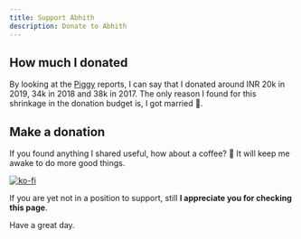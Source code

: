 ```yaml
---
title: Support Abhith
description: Donate to Abhith
---
```



## How much I donated

By looking at the [Piggy](https://github.com/piggyvault/piggyvault) reports, I can say that I donated around INR 20k in 2019, 34k in 2018 and 38k in 2017. The only reason I found for this shrinkage in the donation budget is, I got married 💙.

## Make a donation

If you found anything I shared useful, how about a coffee? 🍵
It will keep me awake to do more good things.

<PayPal />

[![ko-fi](https://www.ko-fi.com/img/githubbutton_sm.svg)](https://ko-fi.com/G2G7XA0G)

If you are yet not in a position to support, still **I appreciate you for checking this page**.

Have a great day.
